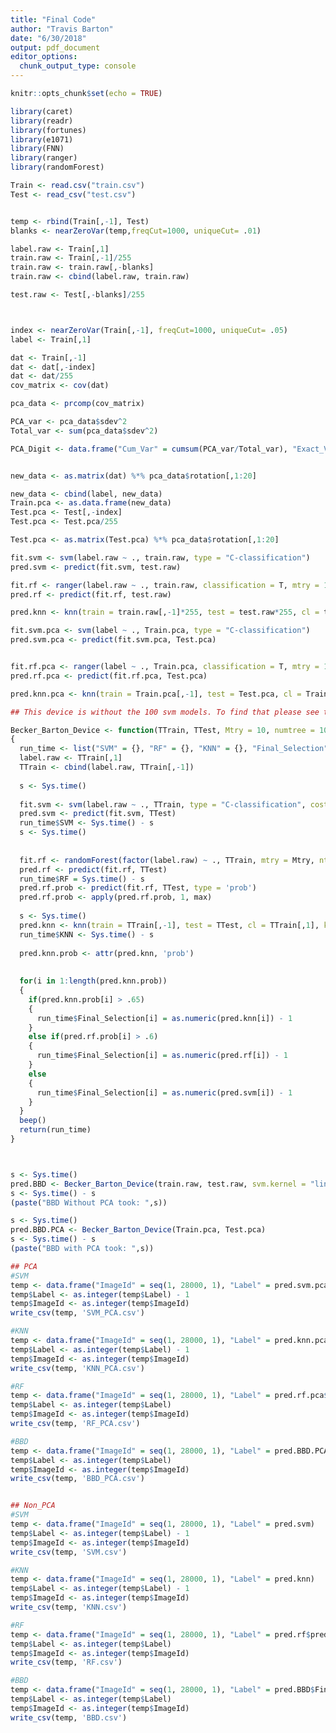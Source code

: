```yaml
---
title: "Final Code"
author: "Travis Barton"
date: "6/30/2018"
output: pdf_document
editor_options: 
  chunk_output_type: console
---
```


```r
knitr::opts_chunk$set(echo = TRUE)
```

```r
library(caret)
library(readr)
library(fortunes)
library(e1071)
library(FNN)
library(ranger)
library(randomForest)
```

```r
Train <- read.csv("train.csv")
Test <- read_csv("test.csv")


temp <- rbind(Train[,-1], Test)
blanks <- nearZeroVar(temp,freqCut=1000, uniqueCut= .01)

label.raw <- Train[,1]
train.raw <- Train[,-1]/255
train.raw <- train.raw[,-blanks]
train.raw <- cbind(label.raw, train.raw)

test.raw <- Test[,-blanks]/255




```

```r
index <- nearZeroVar(Train[,-1], freqCut=1000, uniqueCut= .05)
label <- Train[,1]

dat <- Train[,-1]
dat <- dat[,-index]
dat <- dat/255
cov_matrix <- cov(dat)

pca_data <- prcomp(cov_matrix)

PCA_var <- pca_data$sdev^2
Total_var <- sum(pca_data$sdev^2)

PCA_Digit <- data.frame("Cum_Var" = cumsum(PCA_var/Total_var), "Exact_Var" = PCA_var/Total_var)


new_data <- as.matrix(dat) %*% pca_data$rotation[,1:20]

new_data <- cbind(label, new_data)
Train.pca <- as.data.frame(new_data)
Test.pca <- Test[,-index]
Test.pca <- Test.pca/255

Test.pca <- as.matrix(Test.pca) %*% pca_data$rotation[,1:20]


```


```r

fit.svm <- svm(label.raw ~ ., train.raw, type = "C-classification")
pred.svm <- predict(fit.svm, test.raw)

fit.rf <- ranger(label.raw ~ ., train.raw, classification = T, mtry = 10, num.trees = 50)
pred.rf <- predict(fit.rf, test.raw)

pred.knn <- knn(train = train.raw[,-1]*255, test = test.raw*255, cl = train.raw[,1], k = 4)
```


```r

fit.svm.pca <- svm(label ~ ., Train.pca, type = "C-classification")
pred.svm.pca <- predict(fit.svm.pca, Test.pca)


fit.rf.pca <- ranger(label ~ ., Train.pca, classification = T, mtry = 10, num.trees = 50)
pred.rf.pca <- predict(fit.rf.pca, Test.pca)

pred.knn.pca <- knn(train = Train.pca[,-1], test = Test.pca, cl = Train.pca[,1], k = 4)
```


```r

## This device is without the 100 svm models. To find that please see the python code. 

Becker_Barton_Device <- function(TTrain, TTest, Mtry = 10, numtree = 100, Gamma = 1/ncol(TTrain), Cost = .01, svm.kernel = 'radial', K = 5)
{
  run_time <- list("SVM" = {}, "RF" = {}, "KNN" = {}, "Final_Selection" = {})
  label.raw <- TTrain[,1]
  TTrain <- cbind(label.raw, TTrain[,-1])
  
  s <- Sys.time()
 
  fit.svm <- svm(label.raw ~ ., TTrain, type = "C-classification", cost = Cost, kernel = svm.kernel)
  pred.svm <- predict(fit.svm, TTest)
  run_time$SVM <- Sys.time() - s
  s <- Sys.time()
  
  
  fit.rf <- randomForest(factor(label.raw) ~ ., TTrain, mtry = Mtry, ntree = numtree)
  pred.rf <- predict(fit.rf, TTest)
  run_time$RF = Sys.time() - s
  pred.rf.prob <- predict(fit.rf, TTest, type = 'prob')
  pred.rf.prob <- apply(pred.rf.prob, 1, max)
  
  s <- Sys.time()
  pred.knn <- knn(train = TTrain[,-1], test = TTest, cl = TTrain[,1], k = K, prob = T)
  run_time$KNN <- Sys.time() - s
  
  pred.knn.prob <- attr(pred.knn, 'prob')
  
  
  for(i in 1:length(pred.knn.prob))
  {
    if(pred.knn.prob[i] > .65)
    {
      run_time$Final_Selection[i] = as.numeric(pred.knn[i]) - 1
    }
    else if(pred.rf.prob[i] > .6)
    {
      run_time$Final_Selection[i] = as.numeric(pred.rf[i]) - 1
    }
    else
    {
      run_time$Final_Selection[i] = as.numeric(pred.svm[i]) - 1
    }
  }
  beep()
  return(run_time)
}



s <- Sys.time()
pred.BBD <- Becker_Barton_Device(train.raw, test.raw, svm.kernel = "linear")
s <- Sys.time() - s
(paste("BBD Without PCA took: ",s))

s <- Sys.time()
pred.BBD.PCA <- Becker_Barton_Device(Train.pca, Test.pca)
s <- Sys.time() - s
(paste("BBD with PCA took: ",s))
```




```r
## PCA
#SVM
temp <- data.frame("ImageId" = seq(1, 28000, 1), "Label" = pred.svm.pca)
temp$Label <- as.integer(temp$Label) - 1
temp$ImageId <- as.integer(temp$ImageId)
write_csv(temp, 'SVM_PCA.csv')

#KNN
temp <- data.frame("ImageId" = seq(1, 28000, 1), "Label" = pred.knn.pca)
temp$Label <- as.integer(temp$Label) - 1
temp$ImageId <- as.integer(temp$ImageId)
write_csv(temp, 'KNN_PCA.csv')

#RF
temp <- data.frame("ImageId" = seq(1, 28000, 1), "Label" = pred.rf.pca$predictions)
temp$Label <- as.integer(temp$Label)
temp$ImageId <- as.integer(temp$ImageId)
write_csv(temp, 'RF_PCA.csv')

#BBD
temp <- data.frame("ImageId" = seq(1, 28000, 1), "Label" = pred.BBD.PCA$Final_Selection)
temp$Label <- as.integer(temp$Label)
temp$ImageId <- as.integer(temp$ImageId)
write_csv(temp, 'BBD_PCA.csv')


## Non_PCA
#SVM
temp <- data.frame("ImageId" = seq(1, 28000, 1), "Label" = pred.svm)
temp$Label <- as.integer(temp$Label) - 1
temp$ImageId <- as.integer(temp$ImageId)
write_csv(temp, 'SVM.csv')

#KNN
temp <- data.frame("ImageId" = seq(1, 28000, 1), "Label" = pred.knn)
temp$Label <- as.integer(temp$Label) - 1
temp$ImageId <- as.integer(temp$ImageId)
write_csv(temp, 'KNN.csv')

#RF
temp <- data.frame("ImageId" = seq(1, 28000, 1), "Label" = pred.rf$predictions)
temp$Label <- as.integer(temp$Label)
temp$ImageId <- as.integer(temp$ImageId)
write_csv(temp, 'RF.csv')

#BBD
temp <- data.frame("ImageId" = seq(1, 28000, 1), "Label" = pred.BBD$Final_Selection)
temp$Label <- as.integer(temp$Label)
temp$ImageId <- as.integer(temp$ImageId)
write_csv(temp, 'BBD.csv')
```
